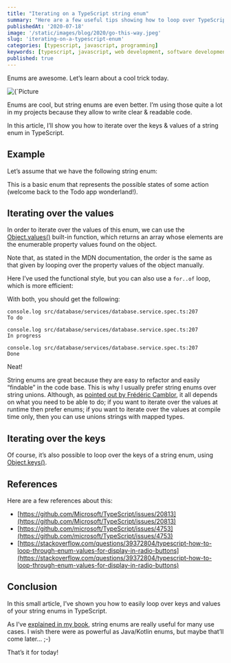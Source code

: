 ```yaml
---
title: "Iterating on a TypeScript string enum"
summary: "Here are a few useful tips showing how to loop over TypeScript enum keys and values"
publishedAt: '2020-07-18'
image: '/static/images/blog/2020/go-this-way.jpeg'
slug: 'iterating-on-a-typescript-enum'
categories: [typescript, javascript, programming]
keywords: [typescript, javascript, web development, software development, programming, coding]
published: true
---
```


Enums are awesome. Let’s learn about a cool trick today.

<BlogPostCenteredContent>
  <Image
    alt={`Picture courtesy of https://unsplash.com/@kirisrini`}
    src={`/static/images/blog/2020/spiral.jpeg`}
    width={700}
    height={341}
    priority
  />
</BlogPostCenteredContent>

Enums are cool, but string enums are even better. I’m using those quite a lot in my projects because they allow to write clear & readable code.

In this article, I’ll show you how to iterate over the keys & values of a string enum in TypeScript.

## Example

Let’s assume that we have the following string enum:

<Gist gistLink="dsebastien/3689140e6be88e2bec85b1a6c8ef9245" />

This is a basic enum that represents the possible states of some action (welcome back to the Todo app wonderland!).

## Iterating over the values

In order to iterate over the values of this enum, we can use the [Object.values()](https://developer.mozilla.org/en-US/docs/Web/JavaScript/Reference/Global_objects/Object/values) built-in function, which returns an array whose elements are the enumerable property values found on the object.

Note that, as stated in the MDN documentation, the order is the same as that given by looping over the property values of the object manually.

<Gist gistLink="dsebastien/fee47f483c9bb3b327d78fb7dc172de9" />

Here I’ve used the functional style, but you can also use a `for..of` loop, which is more efficient:

<Gist gistLink="dsebastien/3b8aa3f240e005bf14dc3ceb9e273e3f" />

With both, you should get the following:

```
console.log src/database/services/database.service.spec.ts:207
To do

console.log src/database/services/database.service.spec.ts:207
In progress

console.log src/database/services/database.service.spec.ts:207
Done
```

Neat!

String enums are great because they are easy to refactor and easily “findable” in the code base. This is why I usually prefer string enums over string unions. Although, as [pointed out by Frédéric Camblor](https://twitter.com/fcamblor/status/1284437287565250560), it all depends on what you need to be able to do; if you want to iterate over the values at runtime then prefer enums; if you want to iterate over the values at compile time only, then you can use unions strings with mapped types.

## Iterating over the keys

Of course, it’s also possible to loop over the keys of a string enum, using [Object.keys()](https://developer.mozilla.org/en-US/docs/Web/JavaScript/Reference/Global_Objects/Object/keys).

<Gist gistLink="dsebastien/8cb4471290471371383568cbfdee4698" />

## References

Here are a few references about this:

* [https://github.com/Microsoft/TypeScript/issues/20813](https://github.com/Microsoft/TypeScript/issues/20813)
* [https://github.com/microsoft/TypeScript/issues/4753](https://github.com/microsoft/TypeScript/issues/4753)
* [https://stackoverflow.com/questions/39372804/typescript-how-to-loop-through-enum-values-for-display-in-radio-buttons](https://stackoverflow.com/questions/39372804/typescript-how-to-loop-through-enum-values-for-display-in-radio-buttons)

## Conclusion

In this small article, I’ve shown you how to easily loop over keys and values of your string enums in TypeScript.

As I’ve [explained in my book](https://www.amazon.com/Learn-TypeScript-Building-Applications-understanding/dp/1789615860), string enums are really useful for many use cases. I wish there were as powerful as Java/Kotlin enums, but maybe that’ll come later… ;-)

That’s it for today!

<BlogPostSignature />
